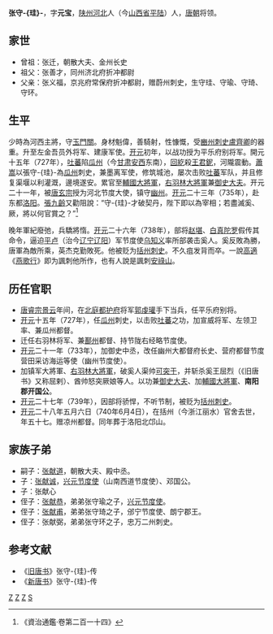 '''张守-{珪}-'''{{BD|684年||740年|6月4日|catIdx=Z}}，字'''元宝'''，[[陕州|陕州]][[河北|河北]]人（今[[山西省|山西省]][[平陆|平陆]]）人，[[唐朝|唐朝]]将领。

==家世==
* 曾祖：张迁，朝散大夫、金州长史
* 祖父：张善才，同州济北府折冲都尉
* 父亲：张义福，京兆府常保府折冲都尉，赠蔚州刺史，生守珪、守瑜、守琦、守环。

==生平==
少時為河西主將，守[[玉門關|玉門關]]。身材魁偉，善騎射，性慷慨，受[[豳州|豳州]][[刺史|刺史]][[盧齊卿|盧齊卿]]的器重。升至左金吾员外将军、建康军使。[[开元|开元]]初年，以战功授为平乐府别将军。開元十五年（727年），[[吐蕃|吐蕃]]陷[[瓜州|瓜州]]（今[[甘肃|甘肃]][[安西|安西]]东南），[[回紇|回紇]]殺[[王君鈮|王君鈮]]，河隴震動。[[蕭嵩|蕭嵩]]以張守-{珪}-為[[瓜州|瓜州]]刺史，兼墨离军使，修筑城池，屡次击败[[吐蕃|吐蕃]]军队，并且修复渠堰以利灌溉，邊境遂安。累官至[[輔國大將軍|輔國大將軍]]，[[右羽林大將軍|右羽林大將軍]]兼[[御史大夫|御史大夫]]。开元二十一年，被[[唐玄宗|唐玄宗]]授为河北节度大使，镇守[[幽州|幽州]]。[[开元|开元]]二十三年（735年），赴东都[[洛阳|洛阳]]。[[張九齡|張九齡]]又勸阻說：“守-{珪}-才破契丹，陛下即以為宰相；若盡滅奚、厥，將以何官賞之？”<ref>《資治通鑑·卷第二百一十四》</ref>

晚年軍紀廢弛，兵驕將惰。[[开元|开元]]二十六年（738年），部将[[赵堪|赵堪]]、[[白真陀罗|白真陀罗]]假传其命令，逼迫[[平卢|平卢]]（治今[[辽宁|辽宁]][[辽阳|辽阳]]）军节度使[[乌知义|乌知义]]率所部袭击奚人。奚反敗為勝，唐軍為敵所乘，英杰克勤敗死。他被贬为[[括州|括州]][[刺史|刺史]]。不久疽发背而卒。一說[[高適|高適]]《[[燕歌行|燕歌行]]》即为諷刺他所作，也有人說是諷刺[[安祿山|安祿山]]。

==历任官职==
* [[唐睿宗|唐睿宗]][[景云|景云]]年间，在[[北庭都护府|北庭都护府]]将军[[郭虔瓘|郭虔瓘]]手下当兵，任平乐府别将。
* [[开元|开元]]十五年（727年），任[[瓜州|瓜州]]刺史，以击败[[吐蕃|吐蕃]]之功，加宣威将军、左领卫率、兼瓜州都督。
* 迁任右羽林将军、兼[[鄯州|鄯州]]都督、持节陇右经略节度使。
* [[开元|开元]]二十一年（733年），加御史中丞，改任幽州大都督府长史、营府都督节度营田采访海运等使（幽州节度使）。
* 加镇军大將軍、[[右羽林大將軍|右羽林大將軍]]，破奚人渠帅[[可突于|可突于]]，并斩杀奚王屈烈（《旧唐书》又称屈剌）、酋帅怒突厥娘等人。以功兼[[御史大夫|御史大夫]]、加[[輔國大將軍|輔國大將軍]]、'''南阳郡开国公'''。
* [[开元|开元]]二十七年（739年），因部将骄悍，不听节制，被贬为[[括州|括州]][[刺史|刺史]]。
* [[开元|开元]]二十八年五月六日（740年6月4日），在括州（今浙江丽水）官舍去世，年五十七。赠凉州都督。同年葬于洛阳北邙山。

==家族子弟==
* 嗣子：[[张献道|张献道]]，朝散大夫、殿中丞。
* 子：[[张献诚|张献诚]]，[[兴元节度使|兴元节度使]]（山南西道节度使）、邓国公。
* 子：张献心
* 侄子：[[张献恭|张献恭]]，弟弟张守瑜之子，[[兴元节度使|兴元节度使]]。
* 侄子：[[张献甫|张献甫]]，弟弟张守琦之子，邠宁节度使、朗宁郡王。
* 侄子：张献弼，弟弟张守环之子，忠万二州刺史。

==参考文献==
*《[[旧唐书|旧唐书]]》张守-{珪}-传
*《[[新唐书|新唐书]]》张守-{珪}-传
<references/>

[[Category:唐朝军事人物|Z]]
[[Category:唐朝幽州節度使|Z]]
[[Category:平陆人|Z]]
[[Category:张姓|S]]